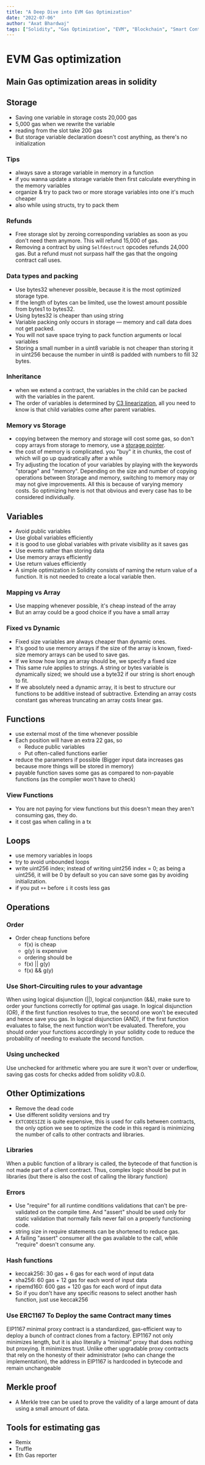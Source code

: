 ```yaml
---
title: "A Deep Dive into EVM Gas Optimization"
date: "2022-07-06"
author: "Axat Bhardwaj"
tags: ["Solidity", "Gas Optimization", "EVM", "Blockchain", "Smart Contracts", "Development"]
---
```


# EVM Gas optimization

## Main Gas optimization areas in solidity

## Storage

- Saving one variable in storage costs 20,000 gas
- 5,000 gas when we rewrite the variable
- reading from the slot take 200 gas
- But storage variable declaration doesn't cost anything, as there's no initialization

### Tips

- always save a storage variable in memory in a function
- if you wanna update a storage variable then first calculate everything in the memory variables
- organize & try to pack two or more storage variables into one it's much cheaper
- also while using structs, try to pack them

### Refunds

- Free storage slot by zeroing corresponding variables as soon as you don't need them anymore. This will refund 15,000 of gas.
- Removing a contract by using `Selfdestruct` opcodes refunds 24,000 gas. But a refund must not surpass half the gas that the ongoing contract call uses.

### Data types and packing

- Use bytes32 whenever possible, because it is the most optimized storage type.
- If the length of bytes can be limited, use the lowest amount possible from bytes1 to bytes32.
- Using bytes32 is cheaper than using string
- Variable packing only occurs in storage — memory and call data does not get packed.
- You will not save space trying to pack function arguments or local variables
- Storing a small number in a uint8 variable is not cheaper than storing it in uint256 because the number in uint8 is padded with numbers to fill 32 bytes.

### Inheritance

- when we extend a contract, the variables in the child can be packed with the variables in the parent.
- The order of variables is determined by [C3 linearization](https://en.wikipedia.org/wiki/C3_linearization), all you need to know is that child variables come after parent variables.

### Memory vs Storage

- copying between the memory and storage will cost some gas, so don't copy arrays from storage to memory, use a [storage pointer](https://blog.b9lab.com/storage-pointers-in-solidity-7dcfaa536089).
- the cost of memory is complicated. you "buy" it in chunks, the cost of which will go up quadratically after a while
- Try adjusting the location of your variables by playing with the keywords "storage" and "memory". Depending on the size and number of copying operations between Storage and memory, switching to memory may or may not give improvements. All this is because of varying memory costs. So optimizing here is not that obvious and every case has to be considered individually.

## Variables

- Avoid public variables
- Use global variables efficiently
- it is good to use global variables with private visibility as it saves gas
- Use events rather than storing data
- Use memory arrays efficiently
- Use return values efficiently
- A simple optimization in Solidity consists of naming the return value of a function. It is not needed to create a local variable then.

### Mapping vs Array

- Use mapping whenever possible, it's cheap instead of the array
- But an array could be a good choice if you have a small array

### Fixed vs Dynamic

- Fixed size variables are always cheaper than dynamic ones.
- It's good to use memory arrays if the size of the array is known, fixed-size memory arrays can be used to save gas.
- If we know how long an array should be, we specify a fixed size
- This same rule applies to strings. A string or bytes variable is dynamically sized; we should use a byte32 if our string is short enough to fit.
- If we absolutely need a dynamic array, it is best to structure our functions to be additive instead of subtractive. Extending an array costs constant gas whereas truncating an array costs linear gas.

## Functions

- use external most of the time whenever possible
- Each position will have an extra 22 gas, so
    - Reduce public variables
    - Put often-called functions earlier
- reduce the parameters if possible (Bigger input data increases gas because more things will be stored in memory)
- payable function saves some gas as compared to non-payable functions (as the compiler won't have to check)

### View Functions

- You are not paying for view functions but this doesn't mean they aren't consuming gas, they do.
- it cost gas when calling in a tx

## Loops

- use memory variables in loops
- try to avoid unbounded loops
- write uint256 index; instead of writing uint256 index = 0; as being a uint256, it will be 0 by default so you can save some gas by avoiding initialization.
- if you put `++` before `i` it costs less gas

## Operations

### Order

- Order cheap functions before
    - f(x) is cheap
    - g(y) is expensive
    - ordering should be
    - f(x) || g(y)
    - f(x) && g(y)

### Use Short-Circuiting rules to your advantage

When using logical disjunction (||), logical conjunction (&&), make sure to order your functions correctly for optimal gas usage. In logical disjunction (OR), if the first function resolves to true, the second one won’t be executed and hence save you gas. In logical disjunction (AND), if the first function evaluates to false, the next function won’t be evaluated. Therefore, you should order your functions accordingly in your solidity code to reduce the probability of needing to evaluate the second function.

### Using unchecked

Use unchecked for arithmetic where you are sure it won't over or underflow, saving gas costs for checks added from solidity v0.8.0.

## Other Optimizations

- Remove the dead code
- Use different solidity versions and try
- `EXTCODESIZE` is quite expensive, this is used for calls between contracts, the only option we see to optimize the code in this regard is minimizing the number of calls to other contracts and libraries.

### Libraries

When a public function of a library is called, the bytecode of that function is not made part of a client contract. Thus, complex logic should be put in libraries (but there is also the cost of calling the library function)

### Errors

- Use "require" for all runtime conditions validations that can't be pre-validated on the compile time. And "assert" should be used only for static validation that normally fails never fail on a properly functioning code.
- string size in require statements can be shortened to reduce gas.
- A failing "assert" consumer all the gas available to the call, while "require" doesn't consume any.

### Hash functions

- keccak256: 30 gas + 6 gas for each word of input data
- sha256: 60 gas + 12 gas for each word of input data
- ripemd160: 600 gas + 120 gas for each word of input data
- So if you don't have any specific reasons to select another hash function, just use keccak256

### Use ERC1167 To Deploy the same Contract many times

EIP1167 minimal proxy contract is a standardized, gas-efficient way to deploy a bunch of contract clones from a factory. EIP1167 not only minimizes length, but it is also literally a “minimal” proxy that does nothing but proxying. It minimizes trust. Unlike other upgradable proxy contracts that rely on the honesty of their administrator (who can change the implementation), the address in EIP1167 is hardcoded in bytecode and remain unchangeable

## Merkle proof

- A Merkle tree can be used to prove the validity of a large amount of data using a small amount of data.

## Tools for estimating gas

- Remix
- Truffle
- Eth Gas reporter